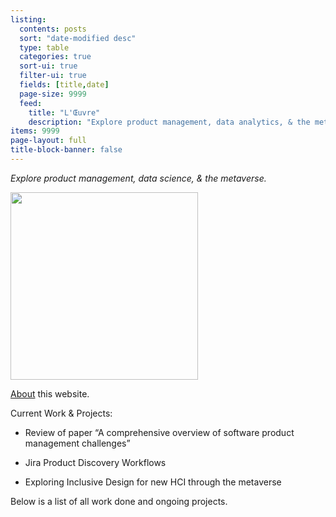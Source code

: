 ```yaml
---
listing:
  contents: posts
  sort: "date-modified desc"
  type: table
  categories: true
  sort-ui: true
  filter-ui: true
  fields: [title,date]
  page-size: 9999
  feed:
    title: "L'Œuvre"
    description: "Explore product management, data analytics, & the metaverse."
items: 9999
page-layout: full
title-block-banner: false
---
```

<!--
 Gitanjali 35
By Rabindranath Tagore / রবীন্দ্রনাথ ঠাকুর
   Where the mind is without fear and the head is held high;
   Where knowledge is free;
   Where the world has not been broken up into fragments by narrow domestic walls;
   Where words come out from the depth of truth;
   Where tireless striving stretches its arms towards perfection;
   Where the clear stream of reason has not lost its way into the dreary desert sand of dead habit;
   Where the mind is led forward by thee into ever-widening thought and action
   Into that heaven of freedom, my Father, let my country awake.

-->


*Explore product management, data science, & the metaverse.*

![](index.jpg){fig-alt="'Laila and Majnun at School', Folio from a Khamsa (Quintet) of Nizami of Ganja. Calligrapher Ja'far Baisunghuri Iranian. Author Nizami A.H. 835/ 1431–32 CE " width="300" fig-align="center" }

::: {.text-center}
:::

[About](/about.qmd) this website. 

Current Work & Projects: 

* Review of paper "A comprehensive overview of software product management challenges"

* Jira Product Discovery Workflows

* Exploring Inclusive Design for new HCI through the metaverse

Below is a list of all work done and ongoing projects.